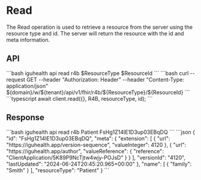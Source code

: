 
# Read

The Read operation is used to retrieve a resource from the server using the resource type and id. 
The server will return the resource with the id and meta information.

## API

<Tabs>
  <TabItem value="cli" label="CLI">
```bash
iguhealth api read r4b $ResourceType $ResourceId
```
  </TabItem>
  <TabItem value="curl" label="Curl">
```bash
 curl --request GET --header "Authorization: Header" --header "Content-Type: application/json" ${domain}/w/${tenant}/api/v1/fhir/r4b/${ResourceType}/${ResourceId}
 ```
  </TabItem>
 <TabItem value="typescript" label="Typescript">
```typescript
await client.read({}, R4B, resourceType, id);
```
   </TabItem>
</Tabs>

## Response

<Tabs>
    <TabItem value="request" label="Request">
    ```bash
    iguhealth api read r4b Patient FsHg1Z14IE1D3up03EBqDQ   
    ```
    </TabItem>
    <TabItem value="response" label="Response">
```json
{
  "id": "FsHg1Z14IE1D3up03EBqDQ",
  "meta": {
    "extension": [
      {
        "url": "https://iguhealth.app/version-sequence",
        "valueInteger": 4120
      },
      {
        "url": "https://iguhealth.app/author",
        "valueReference": {
          "reference": "ClientApplication/5K89P9NcTjtw4wjy-POJsD"
        }
      }
    ],
    "versionId": "4120",
    "lastUpdated": "2024-06-24T20:45:20.965+00:00"
  },
  "name": [
    {
      "family": "Smith"
    }
  ],
  "resourceType": "Patient"
}
```
    </TabItem>
</Tabs>